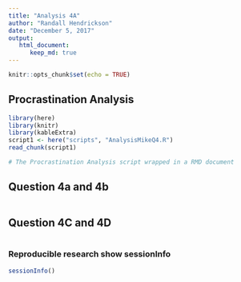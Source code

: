 ```yaml
---
title: "Analysis 4A"
author: "Randall Hendrickson"
date: "December 5, 2017"
output: 
   html_document:
      keep_md: true
---
```


```r
knitr::opts_chunk$set(echo = TRUE)
```

## Procrastination Analysis

```r
library(here)
library(knitr)
library(kableExtra)
script1 <- here("scripts", "AnalysisMikeQ4.R")
read_chunk(script1)
```


```r

# The Procrastination Analysis script wrapped in a RMD document

```

## Question 4a and 4b

```r
```

## Question 4C and 4D

```r
```

### Reproducible research show sessionInfo

```r
sessionInfo()
```
